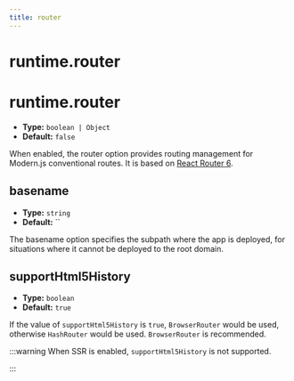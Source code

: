 ```yaml
---
title: router
---
```


# runtime.router


<RouterLegacyTip />

# runtime.router

- **Type:** `boolean | Object`
- **Default:** `false`

When enabled, the router option provides routing management for Modern.js conventional routes. It is based on [React Router 6](https://reactrouter.com/).

## basename

- **Type:** `string`
- **Default:** ``

The basename option specifies the subpath where the app is deployed, for situations where it cannot be deployed to the root domain.

## supportHtml5History

- **Type:** `boolean`
- **Default:** `true`

If the value of `supportHtml5History` is `true`, `BrowserRouter` would be used, otherwise `HashRouter` would be used. `BrowserRouter` is recommended.

:::warning
When SSR is enabled, `supportHtml5History` is not supported.

:::
